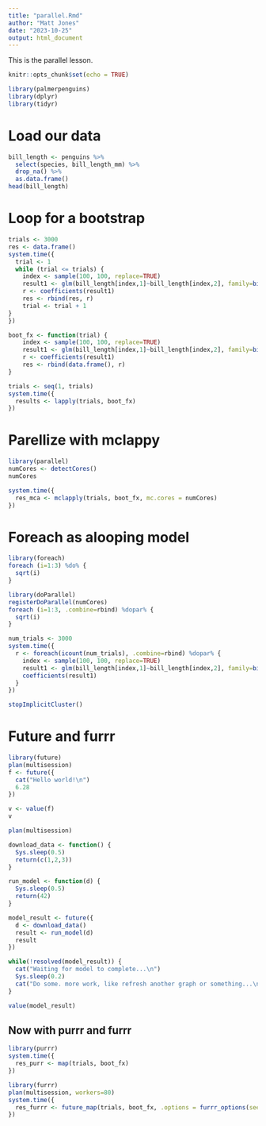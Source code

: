 ```yaml
---
title: "parallel.Rmd"
author: "Matt Jones"
date: "2023-10-25"
output: html_document
---
```


This is the parallel lesson. 

```r
knitr::opts_chunk$set(echo = TRUE)
```

```r
library(palmerpenguins)
library(dplyr)
library(tidyr)
```

# Load our data

```r
bill_length <- penguins %>% 
  select(species, bill_length_mm) %>% 
  drop_na() %>% 
  as.data.frame()
head(bill_length)
```

# Loop for a bootstrap

```r
trials <- 3000
res <- data.frame()
system.time({
  trial <- 1
  while (trial <= trials) {
    index <- sample(100, 100, replace=TRUE)
    result1 <- glm(bill_length[index,1]~bill_length[index,2], family=binomial(logit))
    r <- coefficients(result1)
    res <- rbind(res, r)
    trial <- trial + 1
}
})
```

```r
boot_fx <- function(trial) {
    index <- sample(100, 100, replace=TRUE)
    result1 <- glm(bill_length[index,1]~bill_length[index,2], family=binomial(logit))
    r <- coefficients(result1)
    res <- rbind(data.frame(), r)
}

trials <- seq(1, trials)
system.time({
  results <- lapply(trials, boot_fx)
})
```


# Parellize with mclappy

```r
library(parallel)
numCores <- detectCores()
numCores
```

```r
system.time({
  res_mca <- mclapply(trials, boot_fx, mc.cores = numCores)
})
```


# Foreach as alooping model

```r
library(foreach)
foreach (i=1:3) %do% {
  sqrt(i)
}
```
```r
library(doParallel)
registerDoParallel(numCores)
foreach (i=1:3, .combine=rbind) %dopar% {
  sqrt(i)
}
```
```r
num_trials <- 3000
system.time({
  r <- foreach(icount(num_trials), .combine=rbind) %dopar% {
    index <- sample(100, 100, replace=TRUE)
    result1 <- glm(bill_length[index,1]~bill_length[index,2], family=binomial(logit))
    coefficients(result1)
  }
})
```

```r
stopImplicitCluster()
```


# Future and furrr

```r
library(future)
plan(multisession)
f <- future({
  cat("Hello world!\n")
  6.28
})

v <- value(f)
v
```

```r
plan(multisession)

download_data <- function() {
  Sys.sleep(0.5)
  return(c(1,2,3))
}

run_model <- function(d) {
  Sys.sleep(0.5)
  return(42)
}

model_result <- future({
  d <- download_data()
  result <- run_model(d)
  result
})

while(!resolved(model_result)) {
  cat("Waiting for model to complete...\n")
  Sys.sleep(0.2)
  cat("Do some. more work, like refresh another graph or something...\n")
}

value(model_result)
```

## Now with purrr and furrr

```r
library(purrr)
system.time({
  res_purr <- map(trials, boot_fx)
})
```
```r
library(furrr)
plan(multisession, workers=80)
system.time({
  res_furrr <- future_map(trials, boot_fx, .options = furrr_options(seed = TRUE))
})
```

